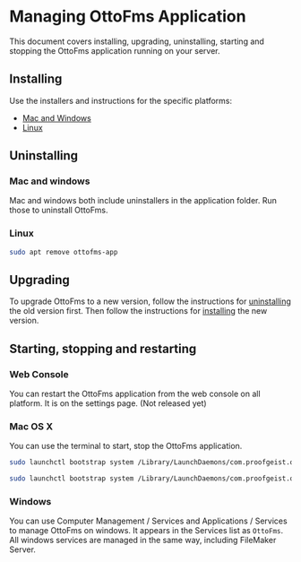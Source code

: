 # Managing OttoFms Application

This document covers installing, upgrading, uninstalling, starting and stopping the OttoFms application running on your server.

## Installing

Use the installers and instructions for the specific platforms:

- [Mac and Windows](/getting-started/install-mac-win)
- [Linux](/getting-started/install-linux)

## Uninstalling

### Mac and windows

Mac and windows both include uninstallers in the application folder. Run those to uninstall OttoFms.

### Linux

```bash copy filename="Uninstalling Linux"
sudo apt remove ottofms-app
```

## Upgrading

To upgrade OttoFms to a new version, follow the instructions for [uninstalling](#uninstalling) the old version first. Then follow the instructions for [installing](#installing) the new version.

## Starting, stopping and restarting

### Web Console

You can restart the OttoFms application from the web console on all platform. It is on the settings page. (Not released yet)

### Mac OS X

You can use the terminal to start, stop the OttoFms application.

```bash copy filename="Starting OttoFms"
sudo launchctl bootstrap system /Library/LaunchDaemons/com.proofgeist.otto.plist
```

```bash copy filename="Stopping OttoFms"
sudo launchctl bootstrap system /Library/LaunchDaemons/com.proofgeist.otto.plist
```

### Windows

You can use Computer Management / Services and Applications / Services to manage OttoFms on windows. It appears in the Services list as `OttoFms`. All windows services are managed in the same way, including FileMaker Server.
